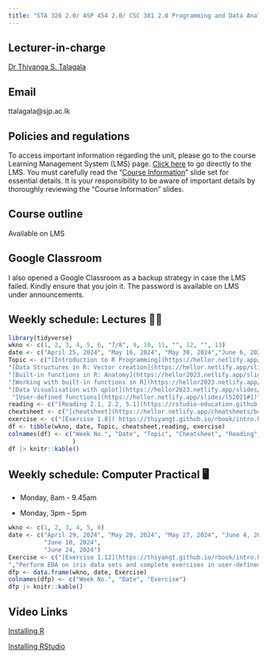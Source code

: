 ```yaml
---
title: "STA 326 2.0/ ASP 454 2.0/ CSC 381 2.0 Programming and Data Analysis with R"
---
```


## Lecturer-in-charge

[Dr Thiyanga S. Talagala](https://thiyanga.netlify.app/)

## Email

ttalagala\@sjp.ac.lk

## Policies and regulations

To access important information regarding the unit, please go to the course Learning Management System (LMS) page. [Click here](https://lms.fas.sjp.ac.lk/enrol/index.php?id=3448) to go directly to the LMS. You must carefully read the “[Course Information](https://hellor.netlify.app/2021/week0onsite#1)” slide set for essential details. It is your responsibility to be aware of important details by thoroughly reviewing the “Course Information” slides.

## Course outline

Available on LMS

## Google Classroom

I also opened a Google Classroom as a backup strategy in case the LMS failed. Kindly ensure that you join it. The password is available on LMS under announcements.

## Weekly schedule: Lectures 👩‍🏫

```r
library(tidyverse)
wkno <- c(1, 2, 3, 4, 5, 6, "7/8", 9, 10, 11, "", 12, "", 13)
date <- c("April 25, 2024", "May 16, 2024", "May 30, 2024","June 6, 2024", "June 13, 2024", "June 14, 2024", "June 20, 2024/ June 27, 2024", "June 28, 2024", "July 4, 2024", "July 11, 2024", "", "July 18, 2024", "", "July 25, 2024")
Topic <- c("[Introduction to R Programming](https://hellor.netlify.app/2021/week1/l12021#1)", 
"[Data Structures in R: Vector creation](https://hellor.netlify.app/slides/l22021#1)", 
"[Built-in functions in R: Anatomy](https://hellor2023.netlify.app/slides/l32021#1)", 
"[Working with built-in functions in R](https://hellor2023.netlify.app/slides/l42022#1)",
"[Data Visualisation with qplot](https://hellor2023.netlify.app/slides/l42022#59)", 
 "[User-defined functions](https://hellor.netlify.app/slides/l52021#1)" ,"[Control Structures](https://hellor2023.netlify.app/slides/l62021#1)", "[ Introduction to the Tidyverse Data Science Workflow: Tibble, Factor, Pipe operator](https://hellor.netlify.app/slides/l72021#1)", "[Reproducible Reporting](https://hellor.netlify.app/slides/hellor.rmarkdown#1)", "[Data import and export](https://hellor.netlify.app/slides/l82021#1)", "[Reshaping data](https://hellor.netlify.app/slides/l102021#1)", "[Data wrangling with dplyr](https://hellor.netlify.app/slides/l112021#5)", "[Regression Analysis with R](https://hellor.netlify.app/slides/l132021#1)", "[Grammar of graphics](https://thiyangt.github.io/datavisualisation/week2/#/title-slide)")
reading <- c("[Reading 2.1, 2.2, 5.1](https://rstudio-education.github.io/hopr/basics.html)", "[Sections 2.1-2.5](https://thiyangt.github.io/rbook/chap2.html)", "", "", "[Chapter 19](https://r4ds.had.co.nz/functions.html)", "", "", "[R for Data Science](https://r4ds.had.co.nz/introduction.html)", "", "", "", "[Ch 5](https://r4ds.had.co.nz/transform.html)", "", "")
cheatsheet <- c("[cheatsheet](https://hellor.netlify.app/cheatsheets/baser.pdf)", "", "", "", "", "", "", "", "", "", "", "[cheatsheet](https://hellor.netlify.app/cheatsheets/data-wrangling-cheatsheet.pdf)", "", "")
exercise <- c("[Exercise 1.8]( https://thiyangt.github.io/rbook/intro.html)", "Exercise 2.6", "", "", "See slides", "See slides", "See slides", "See slides", "", "", "", "", "", "")
df <- tibble(wkno, date, Topic, cheatsheet,reading, exercise)
colnames(df) <- c("Week No.", "Date", "Topic", "Cheatsheet", "Reading", "Exercise"
                  )
df |> knitr::kable()
```

## Weekly schedule: Computer Practical 🖥️

-   Monday, 8am - 9.45am

-   Monday, 3pm - 5pm

```r
wkno <- c(1, 2, 3, 4, 5, 6)
date <- c("April 29, 2024", "May 20, 2024", "May 27, 2024", "June 4, 2024",
          "June 10, 2024",
          "June 24, 2024")
Exercise <- c("[Exercise 1.12](https://thiyangt.github.io/rbook/intro.html)", "[Exercise 2.6](https://thiyangt.github.io/rbook/chap2.html)", "[Exercise 2.10 and 2.12](https://thiyangt.github.io/rbook/chap2.html)", "[Exercise 2.14 and Exercise 2.16]( https://thiyangt.github.io/rbook/chap2.html)", "[Q2-Q6](https://hellor2023.netlify.app/slides/l42022#32)
","Perform EDA on iris data sets and complete exercises in user-defined functions slide set")
dfp <- data.frame(wkno, date, Exercise)
colnames(dfp) <- c("Week No.", "Date", "Exercise")
dfp |> knitr::kable()

```

## Video Links

[Installing R](https://www.youtube.com/watch?v=aRwxsAEoRzs&list=PL7Bw8wPdOZXlEVRbvYmP59SapfjfOy5pS&index=1)

[Installing RStudio](https://www.youtube.com/watch?v=Q1NRj2Dzdn0&t=18s)
